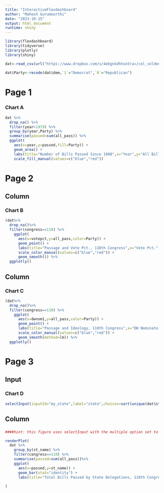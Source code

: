 ```yaml
---
title: "InteractiveFlexdashboard"
author: "Mahesh Gurumoorthi"
date: "2023-10-15"
output: html_document
runtime: shiny
---
```


```r

library(flexdashboard)
library(tidyverse)
library(plotly)
library(shiny)

dat<-read_csv(url("https://www.dropbox.com/s/4ebgnkdhhxo5rac/cel_volden_wiseman%20_coursera.csv?raw=1"))

dat$Party<-recode(dat$dem,`1`="Democrat",`0`="Republican")

```
Page 1
======

### Chart A


```r
dat %>% 
  drop_na() %>% 
  filter(year>1979) %>% 
  group_by(year,Party) %>% 
  summarise(passed=sum(all_pass)) %>%
  ggplot(
    aes(x=year,y=passed,fill=Party)) +
    geom_area() +
    labs(title="Number of Bills Passed Since 1980",x="Year",y="All Bills Passed") +
    scale_fill_manual(values=c("blue","red"))


```

Page 2 {data-orientation=columns}
======

Column
------- 
### Chart B

```r

(dat%>%
  drop_na()%>%
  filter(congress==110) %>%
    ggplot(
      aes(x=votepct,y=all_pass,color=Party)) +
      geom_point() +
      labs(title="Passage and Vote Pct., 110th Congress",x="Vote Pct.",y="All Pass") +
      scale_color_manual(values=c("blue","red")) +
      geom_smooth()) %>%
  ggplotly()

```


Column
------- 
### Chart C

```r

(dat%>%
  drop_na()%>%
  filter(congress==110) %>%
    ggplot(
      aes(x=dwnom1,y=all_pass,color=Party)) +
      geom_point() +
      labs(title="Passage and Ideology, 110th Congress",x="DW Nominate.",y="All Pass") +
      scale_color_manual(values=c("blue","red")) +
      geom_smooth(method=lm)) %>%
  ggplotly()

```

Page 3
======

Input {.sidebar}
----------------

### Chart D

```r

selectInput(inputId="my_state",label="state",choices=sort(unique(dat$st_name)),multiple=TRUE,selected=unique(dat$st_name))

```


Column
---------------

###

```r

####hint: this figure uses selectInput with the multiple option set to true and with the options set up so that all states are initially selected.

renderPlot(
  dat %>% 
    group_by(st_name) %>% 
    filter(congress==110) %>%
    summarise(passed=sum(all_pass))%>%
    ggplot(
      aes(x=passed,y=st_name)) +
      geom_bar(stat="identity") +
      labs(title="Total Bills Passed by State Delegations, 110th Congress",x="Total Bills Passed Per State",y="State Name")
  
)

```

